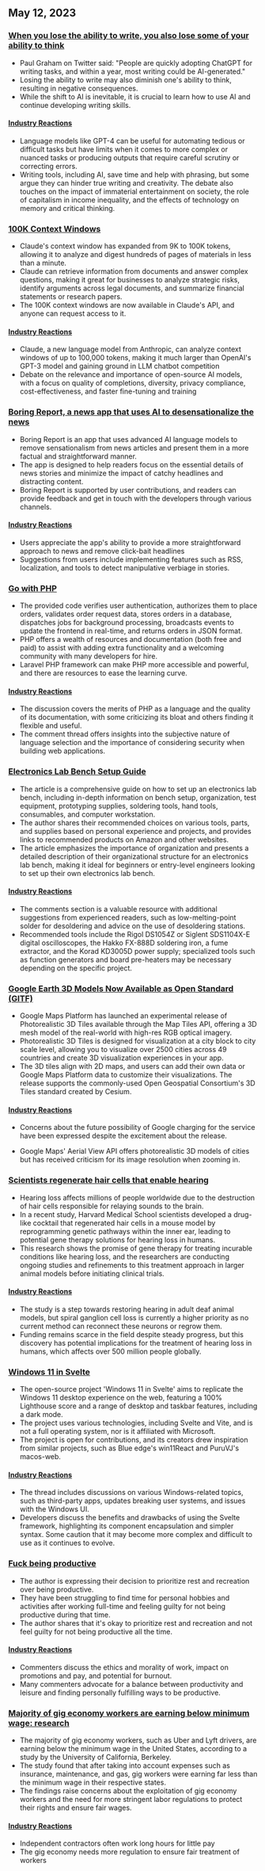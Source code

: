 

<CallToAction />

<Steps>

## May 12, 2023

### [When you lose the ability to write, you also lose some of your ability to think](https://twitter.com/paulg/status/1655925905527537666)

- Paul Graham on Twitter said: "People are quickly adopting ChatGPT for writing tasks, and within a year, most writing could be AI-generated."
- Losing the ability to write may also diminish one's ability to think, resulting in negative consequences.
- While the shift to AI is inevitable, it is crucial to learn how to use AI and continue developing writing skills.

#### [Industry Reactions](http://news.ycombinator.com/item?id=35896190)

- Language models like GPT-4 can be useful for automating tedious or difficult tasks but have limits when it comes to more complex or nuanced tasks or producing outputs that require careful scrutiny or correcting errors.
- Writing tools, including AI, save time and help with phrasing, but some argue they can hinder true writing and creativity. The debate also touches on the impact of immaterial entertainment on society, the role of capitalism in income inequality, and the effects of technology on memory and critical thinking.

### [100K Context Windows](https://www.anthropic.com/index/100k-context-windows)

- Claude's context window has expanded from 9K to 100K tokens, allowing it to analyze and digest hundreds of pages of materials in less than a minute.
- Claude can retrieve information from documents and answer complex questions, making it great for businesses to analyze strategic risks, identify arguments across legal documents, and summarize financial statements or research papers.
- The 100K context windows are now available in Claude's API, and anyone can request access to it.

#### [Industry Reactions](http://news.ycombinator.com/item?id=35904773)

- Claude, a new language model from Anthropic, can analyze context windows of up to 100,000 tokens, making it much larger than OpenAI's GPT-3 model and gaining ground in LLM chatbot competition
- Debate on the relevance and importance of open-source AI models, with a focus on quality of completions, diversity, privacy compliance, cost-effectiveness, and faster fine-tuning and training

### [Boring Report, a news app that uses AI to desensationalize the news](https://www.boringreport.org/)

- Boring Report is an app that uses advanced AI language models to remove sensationalism from news articles and present them in a more factual and straightforward manner.
- The app is designed to help readers focus on the essential details of news stories and minimize the impact of catchy headlines and distracting content.
- Boring Report is supported by user contributions, and readers can provide feedback and get in touch with the developers through various channels.

#### [Industry Reactions](http://news.ycombinator.com/item?id=35905437)

- Users appreciate the app's ability to provide a more straightforward approach to news and remove click-bait headlines
- Suggestions from users include implementing features such as RSS, localization, and tools to detect manipulative verbiage in stories.

### [Go with PHP](https://gowithphp.com/)

- The provided code verifies user authentication, authorizes them to place orders, validates order request data, stores orders in a database, dispatches jobs for background processing, broadcasts events to update the frontend in real-time, and returns orders in JSON format.
- PHP offers a wealth of resources and documentation (both free and paid) to assist with adding extra functionality and a welcoming community with many developers for hire.
- Laravel PHP framework can make PHP more accessible and powerful, and there are resources to ease the learning curve.

#### [Industry Reactions](http://news.ycombinator.com/item?id=35896954)

- The discussion covers the merits of PHP as a language and the quality of its documentation, with some criticizing its bloat and others finding it flexible and useful.
- The comment thread offers insights into the subjective nature of language selection and the importance of considering security when building web applications.

### [Electronics Lab Bench Setup Guide](https://badar.tech/2023/04/30/electronics-lab-bench-setup-guide/)

- The article is a comprehensive guide on how to set up an electronics lab bench, including in-depth information on bench setup, organization, test equipment, prototyping supplies, soldering tools, hand tools, consumables, and computer workstation.
- The author shares their recommended choices on various tools, parts, and supplies based on personal experience and projects, and provides links to recommended products on Amazon and other websites.
- The article emphasizes the importance of organization and presents a detailed description of their organizational structure for an electronics lab bench, making it ideal for beginners or entry-level engineers looking to set up their own electronics lab bench.

#### [Industry Reactions](http://news.ycombinator.com/item?id=35903294)

- The comments section is a valuable resource with additional suggestions from experienced readers, such as low-melting-point solder for desoldering and advice on the use of desoldering stations.
- Recommended tools include the Rigol DS1054Z or Siglent SDS1104X-E digital oscilloscopes, the Hakko FX-888D soldering iron, a fume extractor, and the Korad KD3005D power supply; specialized tools such as function generators and board pre-heaters may be necessary depending on the specific project.

### [Google Earth 3D Models Now Available as Open Standard (GlTF)](https://cloud.google.com/blog/products/maps-platform/create-immersive-3d-map-experiences-photorealistic-3d-tiles)

- Google Maps Platform has launched an experimental release of Photorealistic 3D Tiles available through the Map Tiles API, offering a 3D mesh model of the real-world with high-res RGB optical imagery.
- Photorealistic 3D Tiles is designed for visualization at a city block to city scale level, allowing you to visualize over 2500 cities across 49 countries and create 3D visualization experiences in your app.
- The 3D tiles align with 2D maps, and users can add their own data or Google Maps Platform data to customize their visualizations. The release supports the commonly-used Open Geospatial Consortium's 3D Tiles standard created by Cesium.

#### [Industry Reactions](http://news.ycombinator.com/item?id=35896176)

- Concerns about the future possibility of Google charging for the service have been expressed despite the excitement about the release.

- Google Maps' Aerial View API offers photorealistic 3D models of cities but has received criticism for its image resolution when zooming in.

### [Scientists regenerate hair cells that enable hearing](https://hms.harvard.edu/news/scientists-regenerate-hair-cells-enable-hearing)

- Hearing loss affects millions of people worldwide due to the destruction of hair cells responsible for relaying sounds to the brain.
- In a recent study, Harvard Medical School scientists developed a drug-like cocktail that regenerated hair cells in a mouse model by reprogramming genetic pathways within the inner ear, leading to potential gene therapy solutions for hearing loss in humans.
- This research shows the promise of gene therapy for treating incurable conditions like hearing loss, and the researchers are conducting ongoing studies and refinements to this treatment approach in larger animal models before initiating clinical trials.

#### [Industry Reactions](http://news.ycombinator.com/item?id=35895417)

- The study is a step towards restoring hearing in adult deaf animal models, but spiral ganglion cell loss is currently a higher priority as no current method can reconnect these neurons or regrow them.
- Funding remains scarce in the field despite steady progress, but this discovery has potential implications for the treatment of hearing loss in humans, which affects over 500 million people globally.

### [Windows 11 in Svelte](https://github.com/yashash-pugalia/win11-svelte)

- The open-source project 'Windows 11 in Svelte' aims to replicate the Windows 11 desktop experience on the web, featuring a 100% Lighthouse score and a range of desktop and taskbar features, including a dark mode.
- The project uses various technologies, including Svelte and Vite, and is not a full operating system, nor is it affiliated with Microsoft.
- The project is open for contributions, and its creators drew inspiration from similar projects, such as Blue edge's win11React and PuruVJ's macos-web.

#### [Industry Reactions](http://news.ycombinator.com/item?id=35896505)

- The thread includes discussions on various Windows-related topics, such as third-party apps, updates breaking user systems, and issues with the Windows UI.
- Developers discuss the benefits and drawbacks of using the Svelte framework, highlighting its component encapsulation and simpler syntax. Some caution that it may become more complex and difficult to use as it continues to evolve.

### [Fuck being productive](https://dostoynikov.bearblog.dev/fuck-being-productive/)

- The author is expressing their decision to prioritize rest and recreation over being productive.
- They have been struggling to find time for personal hobbies and activities after working full-time and feeling guilty for not being productive during that time.
- The author shares that it's okay to prioritize rest and recreation and not feel guilty for not being productive all the time.

#### [Industry Reactions](http://news.ycombinator.com/item?id=35899518)

- Commenters discuss the ethics and morality of work, impact on promotions and pay, and potential for burnout.
- Many commenters advocate for a balance between productivity and leisure and finding personally fulfilling ways to be productive.

### [Majority of gig economy workers are earning below minimum wage: research](https://www.bristol.ac.uk/news/2023/may/gig-economy-worker-research.html)

- The majority of gig economy workers, such as Uber and Lyft drivers, are earning below the minimum wage in the United States, according to a study by the University of California, Berkeley.
- The study found that after taking into account expenses such as insurance, maintenance, and gas, gig workers were earning far less than the minimum wage in their respective states.
- The findings raise concerns about the exploitation of gig economy workers and the need for more stringent labor regulations to protect their rights and ensure fair wages.

#### [Industry Reactions](http://news.ycombinator.com/item?id=35901889)

- Independent contractors often work long hours for little pay
- The gig economy needs more regulation to ensure fair treatment of workers

</Steps>
